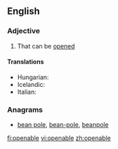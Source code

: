==English==

===Adjective===
{{en-adj}}

# That can be [[opened]]

====Translations====
{{trans-top|that can be opened}}
* Hungarian: {{t|hu|kinyitható}}
* Icelandic: {{t|is|opnanlegur}}
* Italian: {{t|it|apribile}}
{{trans-mid}}
{{trans-bottom}}

===Anagrams===
* [[bean pole#English|bean pole]], [[bean-pole#English|bean-pole]], [[beanpole#English|beanpole]]

[[fi:openable]]
[[vi:openable]]
[[zh:openable]]